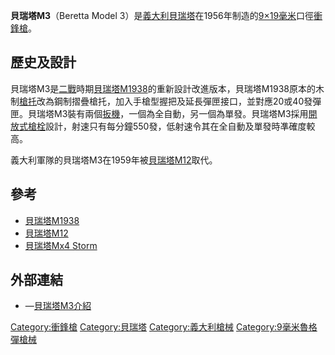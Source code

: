 {{noteTA
|G1=軍事
|G2=長度單位
|G3=Firearms
}}
{{Infobox Weapon
|is_ranged=yes|
|image= Image:Beretta 38 42.jpg
|image_size= 300px
|caption= 貝瑞塔M3
|name= 貝瑞塔M3
|type= [[衝鋒槍|衝鋒槍]]
|origin= {{flag|Italy}}
|era=
|design_date= 1956年
|production_date= 1956—1959年
|service= 1956年
|used_by=
|wars=
|spec_type=
|caliber=9毫米
|part_length=200毫米
|cartridge=[[9×19mm鲁格弹|9×19毫米]]
|feed=20、40發彈匣
|action=[[反沖作用|反沖作用]]<br>[[開放式槍栓|開放式槍栓]]
|mode= 半自動、[[自動火器|全自動]]，可[[擊發調變槍械|靈巧調變]]
|rate=550發／分鐘
|velocity=
|weight=3.47公斤（空槍）
|length=711毫米（展開槍托）<br>508毫米（折起槍托）.
|variants=
|number=
|sights= [[機械瞄具|機械瞄具]]
}}
'''貝瑞塔M3'''（Beretta Model 3）是[[義大利|義大利]][[貝瑞塔|貝瑞塔]]在1956年制造的[[9×19mm鲁格弹|9×19毫米]]口徑[[衝鋒槍|衝鋒槍]]。

== 歷史及設計 ==
貝瑞塔M3是[[二戰|二戰]]時期[[貝瑞塔M1938衝鋒槍|貝瑞塔M1938]]的重新設計改進版本，貝瑞塔M1938原本的木制[[槍托|槍托]]改為鋼制摺疊槍托，加入手槍型握把及延長彈匣接口，並對應20或40發彈匣。貝瑞塔M3裝有兩個[[扳機|扳機]]，一個為全自動，另一個為單發。貝瑞塔M3採用[[開放式槍栓|開放式槍栓]]設計，射速只有每分鐘550發，低射速令其在全自動及單發時凖確度較高。

義大利軍隊的貝瑞塔M3在1959年被[[貝瑞塔M12衝鋒槍|貝瑞塔M12]]取代。

== 參考 ==
* [[貝瑞塔M1938衝鋒槍|貝瑞塔M1938]]
* [[貝瑞塔M12衝鋒槍|貝瑞塔M12]]
* [[貝瑞塔Mx4_Storm衝鋒槍|貝瑞塔Mx4 Storm]]

== 外部連結 ==
* {{en icon}}—[http://www.nasog.net/datasheets/firearms/smg/Beretta_Model_3.htm 貝瑞塔M3介紹]{{Wayback|url=http://www.nasog.net/datasheets/firearms/smg/Beretta_Model_3.htm |date=20020112104153 }}
{{commons|Beretta Model 3}}

{{Beretta firearms}}

[[Category:衝鋒槍|Category:衝鋒槍]]
[[Category:貝瑞塔|Category:貝瑞塔]]
[[Category:義大利槍械|Category:義大利槍械]]
[[Category:9毫米魯格彈槍械|Category:9毫米魯格彈槍械]]